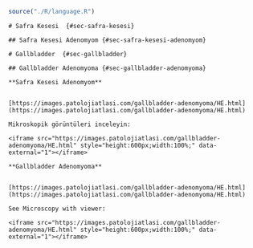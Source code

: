 



```r

source("./R/language.R")

```




```asis
# Safra Kesesi  {#sec-safra-kesesi} 

## Safra Kesesi Adenomyom {#sec-safra-kesesi-adenomyom} 

```




```asis

# Gallbladder  {#sec-gallbladder} 

## Gallbladder Adenomyoma {#sec-gallbladder-adenomyoma} 

```




```asis

**Safra Kesesi Adenomyom**


[https://images.patolojiatlasi.com/gallbladder-adenomyoma/HE.html](https://images.patolojiatlasi.com/gallbladder-adenomyoma/HE.html)

Mikroskopik görüntüleri inceleyin:

<iframe src="https://images.patolojiatlasi.com/gallbladder-adenomyoma/HE.html" style="height:600px;width:100%;" data-external="1"></iframe>

```




```asis

**Gallbladder Adenomyoma**


[https://images.patolojiatlasi.com/gallbladder-adenomyoma/HE.html](https://images.patolojiatlasi.com/gallbladder-adenomyoma/HE.html)

See Microscopy with viewer: 

<iframe src="https://images.patolojiatlasi.com/gallbladder-adenomyoma/HE.html" style="height:600px;width:100%;" data-external="1"></iframe>

```



